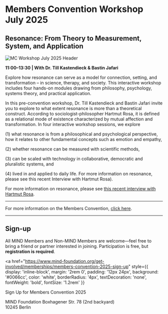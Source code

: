 
# Members Convention Workshop July 2025

## Resonance: From Theory to Measurement, System, and Application

<div style={{ display: 'flex', justifyContent: 'center', margin: '2rem 0' }}>
  <Image
    src="/images/mc_workshop_header_20250711.png"
    alt="MC Workshop July 2025 Header"
    width={800}
    height={400}
    style={{ width: '100%', height: 'auto' }}
    unoptimized
  />
</div>

**11:00–13:30 | With Dr. Till Kastendieck & Bastin Jafari**

Explore how resonance can serve as a model for connection, setting, and transformation – in science, therapy, and society. This interactive workshop includes four hands-on modules drawing from philosophy, psychology, systems theory, and practical application.

In this pre-convention workshop, Dr. Till Kastendieck and Bastin Jafari invite you to explore to what extent resonance is more than a theoretical construct. According to sociologist-philosopher Hartmut Rosa, it is defined as a relational mode of existence characterized by mutual affection and transformation. In four interactive workshop sessions, we explore 

(1) what resonance is from a philosophical and psychological perspective, how it relates to other fundamental concepts such as emotion and empathy, 

(2) whether resonance can be measured with scientific methods, 

(3) can be scaled with technology in collaborative, democratic and pluralistic systems, and 

(4) lived in and applied to daily life. For more information on resonance, please see this recent Interview with Hartmut Rosa).

For more information on resonance, please see <a href="https://www.youtube.com/watch?v=HuXsoK7y1FQ" target="_blank" rel="noopener">this recent interview with Hartmut Rosa</a>.


---

For more information on the Members Convention, <a href="https://www.mind-foundation.org/event/members-convention-2025" target="_blank" rel="noopener">click here</a>.

---

## Sign-up

All MIND Members and Non-MIND Members are welcome—feel free to bring a friend or partner interested in joining. Participation is free, but **registration is required**.

<a
  href="https://www.mind-foundation.org/get-involved/memberships/members-convention-2025-sign-up"
  style={{
    display: 'inline-block',
    margin: '2rem 0',
    padding: '12px 24px',
    background: '#0066cc',
    color: 'white',
    borderRadius: '4px',
    textDecoration: 'none',
    fontWeight: 'bold',
    fontSize: '1.2rem'
  }}
>
  Sign Up for Members Convention 2025
</a>

MIND Foundation 
Boxhagener Str. 78 (2nd backyard)  
10245 Berlin  

